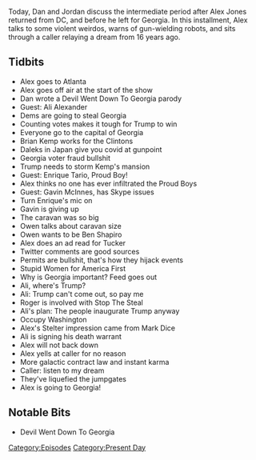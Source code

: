 {{DEFAULTSORT:
    #_EPISODE_0504:November 16-17, 2020
}}{{Episode
    | title             = November 16-17, 2020
    | caption           = Listen to this episode on [https://knowledgefight.libsyn.com/504-november-16-17-2020 Libsyn] [https://open.spotify.com/episode/1JNaa0LbVVhhxewvlgJnzD Spotify]
    | episodeNumber     = 504
    | length            = 01:20:45
    | airDate           = November 20, 2020
    | coverageStartDate = November 16, 2020
    | coverageEndDate   = November 17, 2020
    | episodeType       = [[:Category:Present Day|Present Day]]
    | appearance        = [[Ali Alexander]], [[Brian Kemp]], [[Enrique Tarrio]], [[Gavin McInnes]], [[Owen Shroyer]], [[Ben Shapiro]], [[Tucker Carlson]], [[Roger Stone]], [[Mark Dice]], [[Brian Stelter]]
    | oocDrop           = God acts through math
    | previousEpisode   = [[503: Dan's Cara-Vanity Project Part 2]]
    | nextEpisode       = [[505: November 18, 2020]]
}}

{{Stub}}

Today, Dan and Jordan discuss the intermediate period after Alex Jones returned from DC, and before he left for Georgia. In this installment, Alex talks to some violent weirdos, warns of gun-wielding robots, and sits through a caller relaying a dream from 16 years ago.

==Tidbits==

*Alex goes to Atlanta
*Alex goes off air at the start of the show
*Dan wrote a Devil Went Down To Georgia parody
*Guest: Ali Alexander
*Dems are going to steal Georgia
*Counting votes makes it tough for Trump to win
*Everyone go to the capital of Georgia
*Brian Kemp works for the Clintons
*Daleks in Japan give you covid at gunpoint
*Georgia voter fraud bullshit
*Trump needs to storm Kemp's mansion
*Guest: Enrique Tario, Proud Boy!
*Alex thinks no one has ever infiltrated the Proud Boys
*Guest: Gavin McInnes, has Skype issues
*Turn Enrique's mic on
*Gavin is giving up
*The caravan was so big
*Owen talks about caravan size
*Owen wants to be Ben Shapiro
*Alex does an ad read for Tucker
*Twitter comments are good sources
*Permits are bullshit, that's how they hijack events
*Stupid Women for America First
*Why is Georgia important? Feed goes out
*Ali, where's Trump?
*Ali: Trump can't come out, so pay me
*Roger is involved with Stop The Steal
*Ali's plan: The people inaugurate Trump anyway
*Occupy Washington
*Alex's Stelter impression came from Mark Dice
*Ali is signing his death warrant
*Alex will not back down
*Alex yells at caller for no reason
*More galactic contract law and instant karma
*Caller: listen to my dream
*They've liquefied the jumpgates
*Alex is going to Georgia!

==Notable Bits==

*Devil Went Down To Georgia

[[Category:Episodes]]
[[Category:Present Day]]
